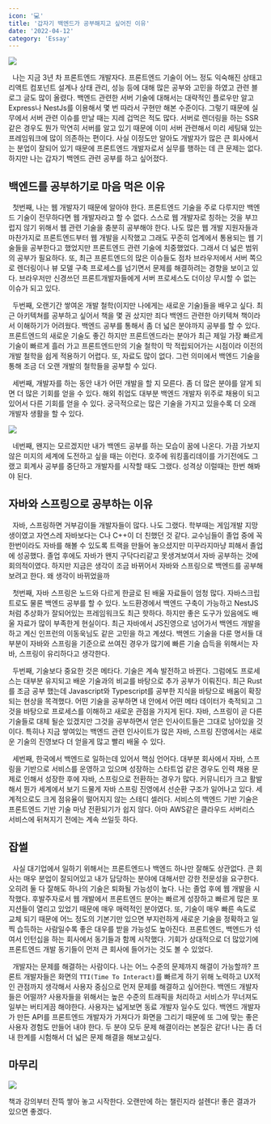 ```yaml
---
icon: '💻'
title: '갑자기 백엔드가 공부해지고 싶어진 이유'
date: '2022-04-12'
category: 'Essay'
---
```

![](./images/Castle.png)

&nbsp; 나는 지금 3년 차 프론트엔드 개발자다. 프론트엔드 기술이 어느 정도 익숙해진 상태고 리액트 컴포넌트 설계나 상태 관리, 성능 등에 대해 많은 공부와 고민을 하였고 관련 블로그 글도 많이 올렸다. 백엔드 관련한 서버 기술에 대해서는 대략적인 플로우만 알고 Express나 NestJs를 이용해서 몇 번 따라서 구현만 해본 수준이다. 그렇기 때문에 실무에서 서버 관련 이슈를 만날 때는 지레 겁먹은 적도 많다. 서버로 렌더링을 하는 SSR 같은 경우도 뭔가 막연히 서버를 알고 있기 때문에 이미 서버 관련해서 미리 세팅돼 있는 프레임워크에 많이 의존하는 편이다. 사실 이정도만 알아도 개발자가 많은 큰 회사에서는 분업이 잘되어 있기 때문에 프론트엔드 개발자로서 실무를 행하는 데 큰 문제는 없다. 하지만 나는 갑자기 백엔드 관련 공부를 하고 싶어졌다.

## 백엔드를 공부하기로 마음 먹은 이유

&nbsp; 첫번째, 나는 웹 개발자기 때문에 알아야 한다. 프론트엔드 기술을 주로 다루지만 백엔드 기술이 전무하다면 웹 개발자라고 할 수 없다.  스스로 웹 개발자로 칭하는 것을 부끄럽지 않기 위해서 웹 관련 기술을 충분히 공부해야 한다. 나도 많은 웹 개발 지원자들과 마찬가지로 프론트엔드부터 웹 개발을 시작했고 그래도 꾸준히 업계에서 통용되는 웹 기술들을 공부한다고 했었지만 프론트엔드 관련 기술에 치중했었다. 그래서 더 넓은 범위의 공부가 필요하다. 또, 최근 프론트엔드의 많은 이슈들도 점차 브라우저에서 서버 쪽으로 렌더링이나 뷰 모델 구축 프로세스를 넘기면서 문제를 해결하려는 경향을 보이고 있다. 브라우저만 신경쓰던 프론트개발자들에게 서버 프로세스도 더이상 무시할 수 없는 이슈가 되고 있다.

&nbsp; 두번째, 오랜기간 쌓여온 개발 철학(이지만 나에게는 새로운 기술)들을 배우고 싶다. 최근 아키텍쳐를 공부하고 싶어서 책을 몇 권 샀지만 죄다 백엔드 관련한 아키텍쳐 책이라서 이해하기가 어려웠다. 백엔드 공부를 통해서 좀 더 넓은 분야까지 공부를 할 수 있다. 프론트엔드의 새로운 기술도 좋긴 하지만 프론트엔드라는 분야가 최근 제일 가장 빠르게 기술이 빠르게 흘러 가고 프론트엔드만의 기술 철학이 막 적립되어가는 시점이라 이전의 개발 철학을 쉽게 적용하기 어렵다. 또, 자료도 많이 없다. 그런 의미에서 백엔드 기술을 통해 조금 더 오랜 개발의 철학들을 공부할 수 있다.

&nbsp; 세번째, 개발자를 하는 동안 내가 어떤 개발을 할 지 모른다.  좀 더 많은 분야를 알게 되면 더 많은 기회를 얻을 수 있다. 해외 취업도 대부분 백엔드 개발자 위주로 채용이 되고 있어서 다른 기회를 얻을 수 있다. 궁극적으로는 많은 기술을 가지고 있을수록 더 오래 개발자 생활을 할 수 있다.

![](./images/backendBrain.png)

&nbsp; 네번째, 왠지는 모르겠지만 내가 백엔드 공부를 하는 모습이 꿈에 나온다. 가끔 가보지 않은 미지의 세계에 도전하고 싶을 때는 이런다. 호주에 워킹홀리데이를 가기전에도 그랬고 회계사 공부를 중단하고 개발자를 시작할 때도 그랬다. 성격상 이럴때는 한번 해봐야 된다.

## 자바와 스프링으로 공부하는 이유

&nbsp; 자바, 스프링하면 거부감이들 개발자들이 많다. 나도 그랬다. 학부때는 게임개발 지망생이였고 자연스레 자바보다는 C나 C++이 더 친했던 것 같다. 교수님들이 졸업 중에 꼭한번이라도 자바를 해볼 수 있도록 트랙을 만들어 놓으셨지만 미꾸라지마냥 피해서 졸업에 성공했다. 졸업 후에도 자바가 왠지 구닥다리같고 못생겨보여서 자바 공부하는 것에 회의적이였다. 하지만 지금은 생각이 조금 바뀌어서 자바와 스프링으로 백엔드를 공부해보려고 한다. 왜 생각이 바뀌었을까

&nbsp; 첫번째, 자바 스프링은 노드와 다르게 한글로 된 배울 자료들이 엄청 많다. 자바스크립트로도 물론 백엔드 공부를 할 수 있다. 노드환경에서 백엔드 구축이 가능하고 NestJS처럼 추상화가 잘되어있는 프레임워크도 최근 핫하다. 하지만 좋은 도구가 있음에도 배울 자료가 많이 부족한게 현실이다. 최근 자바에서 JS진영으로 넘어가서 백엔드 개발을 하고 계신 인프런의 이동욱님도 같은 고민을 하고 계셨다. 백엔드 기술을 다룬 명서들 대부분이 자바와 스프링을 기준으로 쓰여진 경우가 많기에 빠른 기술 습득을 위해서는 자바, 스프링이 유리하다고 생각한다.

&nbsp; 두번째, 기술보다 중요한 것은 메타다. 기술은 계속 발전하고 바뀐다. 그럼에도 프로세스는 대부분 유지되고 배운 기술과의 비교를 바탕으로 추가 공부가 이뤄진다. 최근 Rust를 조금 공부 했는데 Javascript와 Typescript를 공부한 지식을 바탕으로 배움이 확장되는 현상을 목격했다. 어떤 기술을 공부하면 내 안에서 어떤 메타 데이터가 축적되고 그것을 바탕으로 프로세스를 이해하고 새로운 관점을 가지게 된다. 자바, 스프링이 곧 다른 기술들로 대체 될순 있겠지만 그것을 공부하면서 얻은 인사이트들은 그대로 남아있을 것이다. 특히나 지금 쌓여있는 백엔드 관련 인사이트가 많은 자바, 스프링 진영에서는 새로운 기술의 진영보다 더 얻을게 많고 빨리 배울 수 있다.

&nbsp; 세번째, 한국에서 백엔드로 일하는데 있어서 핵심 언어다. 대부분 회사에서 자바, 스프링을 기반으로 서비스를 운영하고 있으며 성장하는 스타트업 같은 경우도 인력 채용 문제로 인해서 성장한 후에 자바, 스프링으로 전환하는 경우가 많다. 커뮤니티가 크고 활발해서 뭔가 세계에서 보기 드물게 자바 스프링 진영에서 선순환 구조가 일어나고 있다. 세계적으로도 크게 점유율이 떨어지지 않는 스테디 셀러다. 서비스의 백엔드 기반 기술은 프론트엔드 기반 기술 마냥 전환되기가 쉽지 않다. 아마 AWS같은 클라우드 서버리스 서비스에 뒤쳐지기 전에는 계속 쓰일듯 하다. 

## 잡썰

&nbsp; 사실 대기업에서 일하기 위해서는 프론트엔드나 백엔드 하나만 잘해도 상관없다. 큰 회사는 매우 분업이 잘되어있고 내가 담당하는 분야에 대해서만 강한 전문성을 요구한다. 오히려 둘 다 잘해도 하나의 기술은 퇴화될 가능성이 높다. 나는 졸업 후에 웹 개발을 시작했다. 후발주자로서 웹 개발에서 프론트엔드 분야는 빠르게 성장하고 빠르게 많은 포지션들이 열리고 있었기 때문에 매우 매력적인 분야였다. 또, 기술이 매우 빠른 속도로 교체 되기 때문에 어느 정도의 기본기만 있으면 부지런하게 새로운 기술을 정확하고 일찍 습득하는 사람일수록 좋은 대우를 받을 가능성도 높아진다. 프론트엔드, 백엔드가 섞여서 인턴십을 하는 회사에서 동기들과 함께 시작했다. 기회가 상대적으로 더 많았기에 프론트엔드 개발 동기들이 먼저 큰 회사에 들어가는 것도 볼 수 있었다.

&nbsp; 개발자는 문제를 해결하는 사람이다. 나는 어느 수준의 문제까지 해결이 가능할까? 프론트 개발자들은 화면의 `TTI(Time To Interact)`를 빠르게 하기 위해 노력하고 UX적인 관점까지 생각해서 사용자 중심으로 먼저 문제를 해결하고 싶어한다. 백엔드 개발자들은 어떨까? 사용자들을 위해서는 높은 수준의 트래픽을 처리하고 서비스가 무너져도 일부는 버티게끔 해야한다. 사용자는 넓게보면 동료 개발자 일수도 있다. 백엔드 개발자가 만든 API를 프론트엔드 개발자가 가져다가 화면을 그리기 때문에 또 그에 맞는 좋은 사용자 경험도 만들어 내야 한다. 두 분야 모두 문제 해결이라는 본질은 같다! 나는 좀 더 내 한계를 시험해서 더 넓은 문제 해결을 해보고싶다.

## 마무리

![](./images/books.png)

책과 강의부터 잔뜩 쌓아 놓고 시작한다. 오랜만에 하는 챌린지라 설렌다! 좋은 결과가 있으면 좋겠다.
